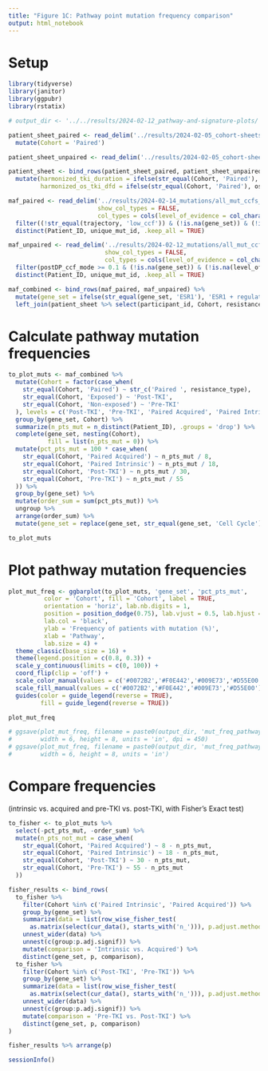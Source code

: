 ```yaml
---
title: "Figure 1C: Pathway point mutation frequency comparison"
output: html_notebook
---
```


# Setup
```r
library(tidyverse)
library(janitor)
library(ggpubr)
library(rstatix)
```

```r
# output_dir <- '../../results/2024-02-12_pathway-and-signature-plots/'
```

```r
patient_sheet_paired <- read_delim('../results/2024-02-05_cohort-sheets/paired_participant_cohort_sheet.txt', show_col_types = FALSE) %>% 
  mutate(Cohort = 'Paired')

patient_sheet_unpaired <- read_delim('../results/2024-02-05_cohort-sheets/unpaired_participant_cohort_sheet.txt', show_col_types = FALSE)

patient_sheet <- bind_rows(patient_sheet_paired, patient_sheet_unpaired) %>% 
  mutate(harmonized_tki_duration = ifelse(str_equal(Cohort, 'Paired'), sampled_tki_duration, earliest_tki_duration),
         harmonized_os_tki_dfd = ifelse(str_equal(Cohort, 'Paired'), os_sampled_tki_dfd, os_earliest_tki_dfd))

maf_paired <- read_delim('../results/2024-02-14_mutations/all_mut_ccfs_maf_bl_geneLists_evidenceLevels.txt',
                         show_col_types = FALSE,
                         col_types = cols(level_of_evidence = col_character())) %>% 
  filter((!str_equal(trajectory, 'low_ccf')) & (!is.na(gene_set)) & (!is.na(level_of_evidence))) %>% 
  distinct(Patient_ID, unique_mut_id, .keep_all = TRUE)

maf_unpaired <- read_delim('../results/2024-02-12_mutations/all_mut_ccfs_maf_annotated_geneLists_evidenceLevels_unpaired.txt',
                           show_col_types = FALSE,
                           col_types = cols(level_of_evidence = col_character())) %>% 
  filter(postDP_ccf_mode >= 0.1 & (!is.na(gene_set)) & (!is.na(level_of_evidence))) %>% 
  distinct(Patient_ID, unique_mut_id, .keep_all = TRUE)

maf_combined <- bind_rows(maf_paired, maf_unpaired) %>% 
  mutate(gene_set = ifelse(str_equal(gene_set, 'ESR1'), 'ESR1 + regulators', gene_set)) %>% 
  left_join(patient_sheet %>% select(participant_id, Cohort, resistance_type), by = c('Patient_ID' = 'participant_id'))
```

# Calculate pathway mutation frequencies
```r
to_plot_muts <- maf_combined %>%
  mutate(Cohort = factor(case_when(
    str_equal(Cohort, 'Paired') ~ str_c('Paired ', resistance_type),
    str_equal(Cohort, 'Exposed') ~ 'Post-TKI',
    str_equal(Cohort, 'Non-exposed') ~ 'Pre-TKI'
  ), levels = c('Post-TKI', 'Pre-TKI', 'Paired Acquired', 'Paired Intrinsic'))) %>%
  group_by(gene_set, Cohort) %>% 
  summarize(n_pts_mut = n_distinct(Patient_ID), .groups = 'drop') %>%
  complete(gene_set, nesting(Cohort),
           fill = list(n_pts_mut = 0)) %>% 
  mutate(pct_pts_mut = 100 * case_when(
    str_equal(Cohort, 'Paired Acquired') ~ n_pts_mut / 8,
    str_equal(Cohort, 'Paired Intrinsic') ~ n_pts_mut / 18,
    str_equal(Cohort, 'Post-TKI') ~ n_pts_mut / 30,
    str_equal(Cohort, 'Pre-TKI') ~ n_pts_mut / 55
  )) %>% 
  group_by(gene_set) %>% 
  mutate(order_sum = sum(pct_pts_mut)) %>% 
  ungroup %>% 
  arrange(order_sum) %>% 
  mutate(gene_set = replace(gene_set, str_equal(gene_set, 'Cell Cycle'), 'Cell cycle'))

to_plot_muts
```

# Plot pathway mutation frequencies
```r
plot_mut_freq <- ggbarplot(to_plot_muts, 'gene_set', 'pct_pts_mut',
          color = 'Cohort', fill = 'Cohort', label = TRUE,
          orientation = 'horiz', lab.nb.digits = 1,
          position = position_dodge(0.75), lab.vjust = 0.5, lab.hjust = -0.1,
          lab.col = 'black',
          ylab = 'Frequency of patients with mutation (%)',
          xlab = 'Pathway',
          lab.size = 4) +
  theme_classic(base_size = 16) +
  theme(legend.position = c(0.8, 0.3)) +
  scale_y_continuous(limits = c(0, 100)) +
  coord_flip(clip = 'off') +
  scale_color_manual(values = c('#0072B2','#F0E442','#009E73','#D55E00')) +
  scale_fill_manual(values = c('#0072B2','#F0E442','#009E73','#D55E00')) +
  guides(color = guide_legend(reverse = TRUE),
         fill = guide_legend(reverse = TRUE))

plot_mut_freq

# ggsave(plot_mut_freq, filename = paste0(output_dir, 'mut_freq_pathways.2024-02-14.png'),
#        width = 6, height = 8, units = 'in', dpi = 450)
# ggsave(plot_mut_freq, filename = paste0(output_dir, 'mut_freq_pathways.2024-02-14.pdf'),
#        width = 6, height = 8, units = 'in')
```

# Compare frequencies
(intrinsic vs. acquired and pre-TKI vs. post-TKI, with Fisher's Exact test)
```r
to_fisher <- to_plot_muts %>% 
  select(-pct_pts_mut, -order_sum) %>% 
  mutate(n_pts_not_mut = case_when(
    str_equal(Cohort, 'Paired Acquired') ~ 8 - n_pts_mut,
    str_equal(Cohort, 'Paired Intrinsic') ~ 18 - n_pts_mut,
    str_equal(Cohort, 'Post-TKI') ~ 30 - n_pts_mut,
    str_equal(Cohort, 'Pre-TKI') ~ 55 - n_pts_mut
  ))

fisher_results <- bind_rows(
  to_fisher %>% 
    filter(Cohort %in% c('Paired Intrinsic', 'Paired Acquired')) %>% 
    group_by(gene_set) %>% 
    summarize(data = list(row_wise_fisher_test(
      as.matrix(select(cur_data(), starts_with('n_'))), p.adjust.method = 'BH'))) %>%
    unnest_wider(data) %>% 
    unnest(c(group:p.adj.signif)) %>% 
    mutate(comparison = 'Intrinsic vs. Acquired') %>% 
    distinct(gene_set, p, comparison),
  to_fisher %>% 
    filter(Cohort %in% c('Post-TKI', 'Pre-TKI')) %>% 
    group_by(gene_set) %>% 
    summarize(data = list(row_wise_fisher_test(
      as.matrix(select(cur_data(), starts_with('n_'))), p.adjust.method = 'BH'))) %>%
    unnest_wider(data) %>% 
    unnest(c(group:p.adj.signif)) %>% 
    mutate(comparison = 'Pre-TKI vs. Post-TKI') %>% 
    distinct(gene_set, p, comparison)
)

fisher_results %>% arrange(p)
```

```r
sessionInfo()
```
